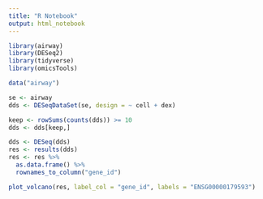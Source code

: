 ```yaml
---
title: "R Notebook"
output: html_notebook
---
```


```r
library(airway)
library(DESeq2)
library(tidyverse)
library(omicsTools)

data("airway")

se <- airway
dds <- DESeqDataSet(se, design = ~ cell + dex)

keep <- rowSums(counts(dds)) >= 10
dds <- dds[keep,]

dds <- DESeq(dds)
res <- results(dds)
res <- res %>%
  as.data.frame() %>%
  rownames_to_column("gene_id")
```

```r
plot_volcano(res, label_col = "gene_id", labels = "ENSG00000179593")
```

